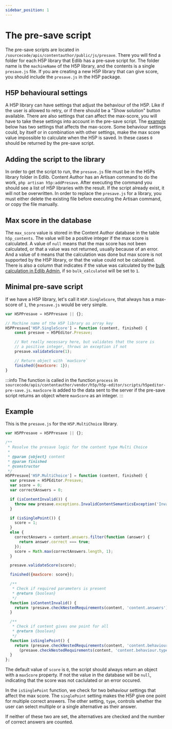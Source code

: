 ```yaml
---
sidebar_position: 1
---
```


# The pre-save script

The pre-save scripts are located in `/sourcecode/apis/contentauthor/public/js/presave`. There you will find a
folder for each H5P library that Edlib has a pre-save script for. The folder name is the `machineName` of the
H5P library, and the contents is a single `presave.js` file.
If you are creating a new H5P library that can give score, you should include the `presave.js` in the H5P package.


## H5P behavioural settings

A H5P library can have settings that adjust the behaviour of the H5P. Like if the user is allowed to retry,
or if there should be a "Show solution" button available. There are also settings that can affect the max-score,
you will have to take these settings into account in the pre-save script. The [example](#example) below has two
settings that affects the max-score. Some behaviour settings could, by itself or in combination with other settings,
make the max score value impossible to calculate when the H5P is saved. In these cases `0` should be returned by
the pre-save script.


## Adding the script to the library

In order to get the script to run, the `presave.js` file must be in the H5Ps library folder in Edlib. Content
Author has an Artisan command to do the work, `php artisan h5p:addPresave`. After executing the command you should see
a list of H5P libraries with the result. If the script already exist, it will not be overwritten. In order to
replace the `presave.js` for a library, you must either delete the existing file before executing the Artisan command,
or copy the file manually.


## Max score in the database

The `max_score` value is stored in the Content Author database in the table `h5p_contents`. The value will be a
positive integer if the max score is calculated. A value of `null` means that the max score has not been calculated,
or that a value was not returned, usually because of an error. And a value of `0` means that the calculation was
done but max score is not supported by the H5P library, or that the value could not be calculated. There is also a
column that indicates if the value was calculated by the
[bulk calculation in Edlib Admin](./update-resources), if so `bulk_calculated` will be set to `1`.


## Minimal pre-save script

If we have a H5P library, let's call it `H5P.SingleScore`, that always has a max-score of `1`, the `presave.js`
would be very simple.

```js
var H5PPresave = H5PPresave || {};

// Machine name of the H5P library as array key
H5PPresave['H5P.SingleScore'] = function (content, finished) {
    const presave = H5PEditor.Presave;

    // Not really necessary here, but validates that the score is
    // a positive integer, throws an exception if not
    presave.validateScore(1);

    // Return object with `maxScore`
    finished({maxScore: 1});
}
```

:::info
The function is called in the function `process` in
`sourcecode/apis/contentauthor/vendor/h5p/h5p-editor/scripts/h5peditor-pre-save.js`. `maxScore` is added
to the data sent to the server if the pre-save script returns an object where `maxScore` as an integer.
:::


## Example

This is the `presave.js` for the `H5P.MultiChoice` library.

```js
var H5PPresave = H5PPresave || {};

/**
 * Resolve the presave logic for the content type Multi Choice
 *
 * @param {object} content
 * @param finished
 * @constructor
 */
H5PPresave['H5P.MultiChoice'] = function (content, finished) {
  var presave = H5PEditor.Presave;
  var score = 0;
  var correctAnswers = 0;

  if (isContentInvalid()) {
    throw new presave.exceptions.InvalidContentSemanticsException('Invalid Multi Choice Error');
  }

  if (isSinglePoint()) {
    score = 1;
  }
  else {
    correctAnswers = content.answers.filter(function (answer) {
      return answer.correct === true;
    });
    score = Math.max(correctAnswers.length, 1);
  }

  presave.validateScore(score);

  finished({maxScore: score});

  /**
   * Check if required parameters is present
   * @return {boolean}
   */
  function isContentInvalid() {
    return !presave.checkNestedRequirements(content, 'content.answers') || !Array.isArray(content.answers);
  }

  /**
   * Check if content gives one point for all
   * @return {boolean}
   */
  function isSinglePoint() {
    return (presave.checkNestedRequirements(content, 'content.behaviour.singlePoint') && content.behaviour.singlePoint === true) ||
      (presave.checkNestedRequirements(content, 'content.behaviour.type') && content.behaviour.type === 'single');
  }
};
```

The default value of `score` is `0`, the script should always return an object with a `maxScore` property. If not the
value in the database will be `null`, indicating that the score was not caclulated or an error occured.

In the `isSinglePoint` function, we check for two behaviour settings that affect the max score. The `singlePoint`
setting makes the H5P give one point for multiple correct answers. The other setting, `type`, controls whether the
user can select multiple or a single alternative as their answer.

If neither of these two are set, the alternatives are checked and the number of correct answers are counted.
